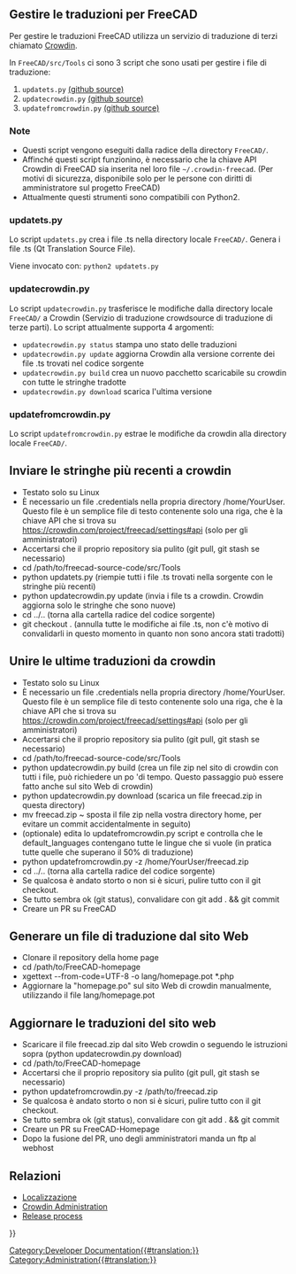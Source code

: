 <languages/>
{{TOCright}}
<span id="Managing_Translations_for_FreeCAD"></span>
== Gestire le traduzioni per FreeCAD ==

Per gestire le traduzioni FreeCAD utilizza un servizio di traduzione di terzi chiamato [https://crowdin.com/project/freecad Crowdin]. 

In <code>FreeCAD/src/Tools</code> ci sono 3 script che sono usati per gestire i file di traduzione:
# <code>updatets.py</code> [https://github.com/FreeCAD/FreeCAD/blob/master/src/Tools/updatets.py (github source)]
# <code>updatecrowdin.py</code> [https://github.com/FreeCAD/FreeCAD/blob/master/src/Tools/updatecrowdin.py (github source)]
# <code>updatefromcrowdin.py</code> [https://github.com/FreeCAD/FreeCAD/blob/master/src/Tools/updatefromcrowdin.py (github source)]

<span id="Notes"></span>
=== Note ===

* Questi script vengono eseguiti dalla radice della directory <code>FreeCAD/</code>. 
* Affinché questi script funzionino, è necessario che la chiave API Crowdin di FreeCAD sia inserita nel loro file <code>~/.crowdin-freecad</code>. (Per motivi di sicurezza, disponibile solo per le persone con diritti di amministratore sul progetto FreeCAD)
* Attualmente questi strumenti sono compatibili con Python2.
 
=== updatets.py ===

Lo script <code>updatets.py</code> crea i file .ts nella directory locale <code>FreeCAD/</code>. Genera i file .ts (Qt Translation Source File). 

Viene invocato con:
<code>python2 updatets.py</code>

=== updatecrowdin.py ===

Lo script <code>updatecrowdin.py</code> trasferisce le modifiche dalla directory locale <code>FreeCAD/</code> a Crowdin (Servizio di traduzione crowdsource di traduzione di terze parti). Lo script attualmente supporta 4 argomenti:

* <code>updatecrowdin.py status</code> stampa uno stato delle traduzioni
* <code>updatecrowdin.py update</code> aggiorna Crowdin alla versione corrente dei file .ts trovati nel codice sorgente
* <code>updatecrowdin.py build</code> crea un nuovo pacchetto scaricabile su crowdin con tutte le stringhe tradotte
* <code>updatecrowdin.py download</code> scarica l'ultima versione

=== updatefromcrowdin.py ===

Lo script <code>updatefromcrowdin.py</code> estrae le modifiche da crowdin alla directory locale <code>FreeCAD/</code>.

<span id="To_send_latest_strings_to_crowdin"></span>
== Inviare le stringhe più recenti a crowdin ==

* Testato solo su Linux
* È necessario un file .credentials nella propria directory /home/YourUser. Questo file è un semplice file di testo contenente solo una riga, che è la chiave API che si trova su https://crowdin.com/project/freecad/settings#api (solo per gli amministratori)
* Accertarsi che il proprio repository sia pulito (git pull, git stash se necessario)
* cd /path/to/freecad-source-code/src/Tools
* python updatets.py (riempie tutti i file .ts trovati nella sorgente con le stringhe più recenti)
* python updatecrowdin.py update (invia i file ts a crowdin. Crowdin aggiorna solo le stringhe che sono nuove)
* cd ../.. (torna alla cartella radice del codice sorgente)
* git checkout . (annulla tutte le modifiche ai file .ts, non c'è motivo di convalidarli in questo momento in quanto non sono ancora stati tradotti)

<span id="To_merge_latest_translations_from_crowdin"></span>
== Unire le ultime traduzioni da crowdin ==

* Testato solo su Linux
* È necessario un file .credentials nella propria directory /home/YourUser. Questo file è un semplice file di testo contenente solo una riga, che è la chiave API che si trova su https://crowdin.com/project/freecad/settings#api (solo per gli amministratori)
* Accertarsi che il proprio repository sia pulito (git pull, git stash se necessario)
* cd /path/to/freecad-source-code/src/Tools
* python updatecrowdin.py build (crea un file zip nel sito di crowdin con tutti i file, può richiedere un po 'di tempo. Questo passaggio può essere fatto anche sul sito Web di crowdin)
* python updatecrowdin.py download (scarica un file freecad.zip in questa directory)
* mv freecad.zip ~ sposta il file zip nella vostra directory home, per evitare un commit accidentalmente in seguito)
* (optionale) edita lo updatefromcrowdin.py script e controlla che le default_languages contengano tutte le lingue che si vuole (in pratica tutte quelle che superano il 50% di traduzione)
* python updatefromcrowdin.py -z /home/YourUser/freecad.zip
* cd ../.. (torna alla cartella radice del codice sorgente)
* Se qualcosa è andato storto o non si è sicuri, pulire tutto con il git checkout.
* Se tutto sembra ok (git status), convalidare con git add . && git commit
* Creare un PR su FreeCAD

<span id="To_generate_a_translation_file_from_the_website"></span>
== Generare un file di traduzione dal sito Web ==

* Clonare il repository della home page
* cd /path/to/FreeCAD-homepage
* xgettext --from-code=UTF-8 -o lang/homepage.pot *.php
* Aggiornare la "homepage.po" sul sito Web di crowdin manualmente, utilizzando il file lang/homepage.pot

<span id="To_update_the_translations_of_the_website"></span>
== Aggiornare le traduzioni del sito web ==

* Scaricare il file freecad.zip dal sito Web crowdin o seguendo le istruzioni sopra (python updatecrowdin.py download)
* cd /path/to/FreeCAD-homepage
* Accertarsi che il proprio repository sia pulito (git pull, git stash se necessario)
* python updatefromcrowdin.py -z /path/to/freecad.zip
* Se qualcosa è andato storto o non si è sicuri, pulire tutto con il git checkout.
* Se tutto sembra ok (git status), convalidare con git add . && git commit
* Creare un PR su FreeCAD-Homepage
* Dopo la fusione del PR, uno degli amministratori manda un ftp al webhost

<span id="Related"></span>
== Relazioni ==

* [[Localisation/it|Localizzazione]]
* [[Crowdin Administration/it|Crowdin Administration]]
* [[Release process/it|Release process]]


{{Userdocnavi{{#translation:}}}}

[[Category:Developer Documentation{{#translation:}}]]

[[Category:Administration{{#translation:}}]]